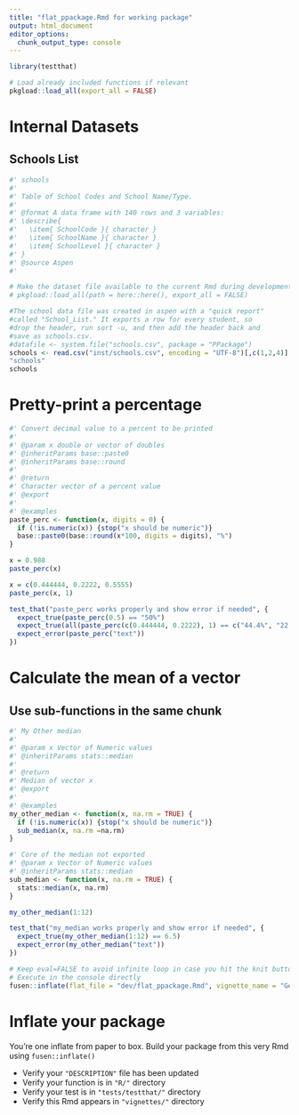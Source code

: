 ```yaml
---
title: "flat_ppackage.Rmd for working package"
output: html_document
editor_options: 
  chunk_output_type: console
---
```


<!-- Run this 'development' chunk -->
<!-- Store every call to library() that you need to explore your functions -->

```r
library(testthat)
```

<!--
 You need to run the 'description' chunk in the '0-dev_history.Rmd' file before continuing your code there.

If it is the first time you use {fusen}, after 'description', you can directly run the last chunk of the present file with inflate() inside.
--> 

```r
# Load already included functions if relevant
pkgload::load_all(export_all = FALSE)
```

# Internal Datasets

## Schools List

```r
#' schools
#'
#' Table of School Codes and School Name/Type.
#'
#' @format A data frame with 140 rows and 3 variables:
#' \describe{
#'   \item{ SchoolCode }{ character }
#'   \item{ SchoolName }{ character }
#'   \item{ SchoolLevel }{ character }
#' }
#' @source Aspen 
#' 

# Make the dataset file available to the current Rmd during development
# pkgload::load_all(path = here::here(), export_all = FALSE)

#The school data file was created in aspen with a "quick report"
#called "School_List." It exports a row for every student, so 
#drop the header, run sort -u, and then add the header back and
#save as schools.csv.
#datafile <- system.file("schools.csv", package = "PPackage")
schools <- read.csv("inst/schools.csv", encoding = "UTF-8")[,c(1,2,4)]
"schools"
schools
```


# Pretty-print a percentage

```r
#' Convert decimal value to a percent to be printed
#'
#' @param x double or vector of doubles
#' @inheritParams base::paste0
#' @inheritParams base::round 
#'
#' @return
#' Character vector of a percent value
#' @export
#'
#' @examples
paste_perc <- function(x, digits = 0) {
  if (!is.numeric(x)) {stop("x should be numeric")}
  base::paste0(base::round(x*100, digits = digits), "%")
}
```

<!--
Create a chunk with an example of use for your function

- The chunk needs to be named `examples` at least
- It contains working examples of your function
- The chunk is better be named `examples-my_median` to be handled
correctly when inflated as a vignette

After inflating the template

-  This example will automatically be added in the '@examples' part of our function above in the "R/" directory
- This example will automatically be added in the vignette created from this Rmd template
-->

```r
x = 0.988
paste_perc(x)

x = c(0.444444, 0.2222, 0.5555)
paste_perc(x, 1)
```

<!--
Create a chunk with a test of use for your function

- The chunk needs to be named `tests` at least
- It contains working tests of your function
- The chunk is better be named `tests-my_median` to be handled
correctly when inflated as a vignette

After inflating the template

-  This test code will automatically be added in the "tests/testthat/" directory
-->

```r
test_that("paste_perc works properly and show error if needed", {
  expect_true(paste_perc(0.5) == "50%")
  expect_true(all(paste_perc(c(0.444444, 0.2222), 1) == c("44.4%", "22.2%")))
  expect_error(paste_perc("text"))
})

```

# Calculate the mean of a vector

<!--
There can be other functions, examples and tests in your flat template.
Each of them will be inflated in a different file, provided that there is a level-1 or level-2 section title to separate from previous functions.
-->

## Use sub-functions in the same chunk

```r
#' My Other median
#'
#' @param x Vector of Numeric values
#' @inheritParams stats::median
#'
#' @return
#' Median of vector x
#' @export
#'
#' @examples
my_other_median <- function(x, na.rm = TRUE) {
  if (!is.numeric(x)) {stop("x should be numeric")}
  sub_median(x, na.rm =na.rm)
}

#' Core of the median not exported
#' @param x Vector of Numeric values
#' @inheritParams stats::median
sub_median <- function(x, na.rm = TRUE) {
  stats::median(x, na.rm)
}
```

```r
my_other_median(1:12)
```

```r
test_that("my_median works properly and show error if needed", {
  expect_true(my_other_median(1:12) == 6.5)
  expect_error(my_other_median("text"))
})
```

<!--
# There can be development actions

Create a chunk with 'development' actions

- The chunk needs to be named `development` or `dev`
- It contains functions that are used for package development only
- Note that you may want to store most of these functions in the 0-dev_history.Rmd file

These are only included in the present flat template file, their content will not be part of the package anywhere else.
-->

```r
# Keep eval=FALSE to avoid infinite loop in case you hit the knit button
# Execute in the console directly
fusen::inflate(flat_file = "dev/flat_ppackage.Rmd", vignette_name = "Get started")
```


# Inflate your package

You're one inflate from paper to box.
Build your package from this very Rmd using `fusen::inflate()`

- Verify your `"DESCRIPTION"` file has been updated
- Verify your function is in `"R/"` directory
- Verify your test is in `"tests/testthat/"` directory
- Verify this Rmd appears in `"vignettes/"` directory
